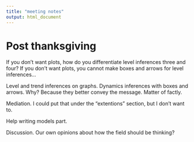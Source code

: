 ```yaml
---
title: "meeting notes"
output: html_document
---
```


# Post thanksgiving

If you don't want plots, how do you differentiate level inferences three and four? If you don't want plots, you cannot make boxes and arrows for level inferences...

Level and trend inferences on graphs. Dynamics inferences with boxes and arrows. Why? Because they better convey the message. Matter of factly.

Mediation. I could put that under the "extentions" section, but I don't want to.

Help writing models part.

Discussion. Our own opinions about how the field should be thinking?